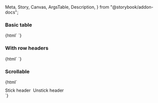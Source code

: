   Meta,
  Story,
  Canvas,
  ArgsTable,
  Description,
} from "@storybook/addon-docs";

<Meta title="Web Components/Data table" component="ic-data-table" />

<Description markdown={readme} />

### Basic table

<Canvas>
  <Story name="Basic table">{html` <script>
      dataTable = document.querySelector("ic-data-table");
      dataTable.columns = [
        {
          title: "First name",
          dataType: "string",
        },
        {
          title: "Last name",
          dataType: "string",
        },
        {
          title: "Age",
          dataType: "number",
        },
        {
          title: "Job title",
          dataType: "string",
        },
        {
          title: "Address",
          dataType: "address",
        },
      ];
      dataTable.data = [
        {
          firstName: "Joe",
          lastName: "Bloggs",
          age: 30,
          jobTitle: "Developer",
          address: "1 Main Street, Town, County, Postcode",
        },
        {
          firstName: "Sarah",
          lastName: "Smith",
          age: 30,
          jobTitle: "Developer",
          address: "2 Main Street, Town, Country, Postcode",
        },
        {
          firstName: "Sarah",
          lastName: "Smith",
          age: 30,
          jobTitle: "Developer",
          address: "2 Main Street, Town, Country, Postcode",
        },
        {
          firstName: "Sarah",
          lastName: "Smith",
          age: 30,
          jobTitle: "Developer",
          address: "2 Main Street, Town, Country, Postcode",
        },
        {
          firstName: "Sarah",
          lastName: "Smith",
          age: 30,
          jobTitle: "Developer",
          address: "2 Main Street, Town, Country, Postcode",
        }
      ];
    </script>
    <ic-data-table></ic-data-table>`}</Story>
</Canvas>

### With row headers

<Canvas>
  <Story name="With row headers">{html`<script>
      dataTable = document.querySelector("ic-data-table");
      dataTable.columns = [
        {
          title: "Job type",
          dataType: "string",
        },
        {
          title: "First name",
          dataType: "string",
        },
        {
          title: "Last name",
          dataType: "string",
        },
        {
          title: "Age",
          dataType: "number",
        },
        {
          title: "Job title",
          dataType: "string",
        },
        {
          title: "Address",
          dataType: "address",
        },
      ];
      dataTable.data = [
        {
          header: { title: "Employee" },
          firstName: "Joe",
          lastName: "Bloggs",
          age: 30,
          jobTitle: "Developer",
          address: "1 Main Street, Town, County, Postcode",
        },
        {
          header: { title: "Manager" },
          firstName: "Sarah",
          lastName: "Smith",
          age: 30,
          jobTitle: "Developer",
          address: "2 Main Street, Town, Country, Postcode",
        },
        {
          header: { title: "Manager" },
          firstName: "Sarah",
          lastName: "Smith",
          age: 30,
          jobTitle: "Developer",
          address: "2 Main Street, Town, Country, Postcode",
        },
        {
          header: { title: "Manager" },
          firstName: "Sarah",
          lastName: "Smith",
          age: 30,
          jobTitle: "Developer",
          address: "2 Main Street, Town, Country, Postcode",
        },
        {
          header: { title: "Manager" },
          firstName: "Sarah",
          lastName: "Smith",
          age: 30,
          jobTitle: "Developer",
          address: "2 Main Street, Town, Country, Postcode",
        },
      ];
    </script>
    <ic-data-table></ic-data-table>`}</Story>
</Canvas>

### Scrollable

<Canvas>
  <Story name="Scrollable">{html` <script>
      dataTable = document.querySelector("ic-data-table");
      dataTable.columns = [
        {
          title: "First name",
          dataType: "string",
        },
        {
          title: "Last name",
          dataType: "string",
        },
        {
          title: "Age",
          dataType: "number",
        },
        {
          title: "Job title",
          dataType: "string",
        },
        {
          title: "Address",
          dataType: "address",
        },
      ];
      dataTable.data = [
        {
          firstName: "Joe",
          lastName: "Bloggs",
          age: 30,
          jobTitle: "Developer",
          address: "1 Main Street, Town, County, Postcode",
        },
        {
          firstName: "Sarah",
          lastName: "Smith",
          age: 30,
          jobTitle: "Developer",
          address: "2 Main Street, Town, Country, Postcode",
        },
        {
          firstName: "Sarah",
          lastName: "Smith",
          age: 30,
          jobTitle: "Developer",
          address: "2 Main Street, Town, Country, Postcode",
        },
        {
          firstName: "Sarah",
          lastName: "Smith",
          age: 30,
          jobTitle: "Developer",
          address: "2 Main Street, Town, Country, Postcode",
        },
        {
          firstName: "Sarah",
          lastName: "Smith",
          age: 30,
          jobTitle: "Developer",
          address: "2 Main Street, Town, Country, Postcode",
        },
        {
          firstName: "Sarah",
          lastName: "Smith",
          age: 30,
          jobTitle: "Developer",
          address: "2 Main Street, Town, Country, Postcode",
        },
        {
          firstName: "Sarah",
          lastName: "Smith",
          age: 30,
          jobTitle: "Developer",
          address: "2 Main Street, Town, Country, Postcode",
        },
        {
          firstName: "Sarah",
          lastName: "Smith",
          age: 30,
          jobTitle: "Developer",
          address: "2 Main Street, Town, Country, Postcode",
        },
        {
          firstName: "Sarah",
          lastName: "Smith",
          age: 30,
          jobTitle: "Developer",
          address: "2 Main Street, Town, Country, Postcode",
        },
        {
          firstName: "Sarah",
          lastName: "Smith",
          age: 30,
          jobTitle: "Developer",
          address: "2 Main Street, Town, Country, Postcode",
        },
        {
          firstName: "Sarah",
          lastName: "Smith",
          age: 30,
          jobTitle: "Developer",
          address: "2 Main Street, Town, Country, Postcode",
        },
        {
          firstName: "Sarah",
          lastName: "Smith",
          age: 30,
          jobTitle: "Developer",
          address: "2 Main Street, Town, Country, Postcode",
        },
        {
          firstName: "Sarah",
          lastName: "Smith",
          age: 30,
          jobTitle: "Developer",
          address: "2 Main Street, Town, Country, Postcode",
        },
      ];
      function toggleStickyHeader(boolean) {
        dataTable.setAttribute("sticky-column", boolean);
      }
    </script>
    <ic-data-table embedded="true" style="height:366px;"></ic-data-table>
    <div style="display:flex;padding-top:10px;gap:8px;">
      <ic-button onclick="toggleStickyHeader(true)">Stick header</ic-button>
      <ic-button onclick="toggleStickyHeader(false)">Unstick header</ic-button>
    </div>`}
  </Story>
</Canvas>
